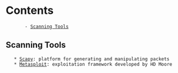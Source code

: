 = Contents =
        - [[#Scanning Tools|Scanning Tools]]

== Scanning Tools ==

    * [[Scapy]]: platform for generating and manipulating packets
    * [[Metasploit]]: exploitation framework developed by HD Moore
